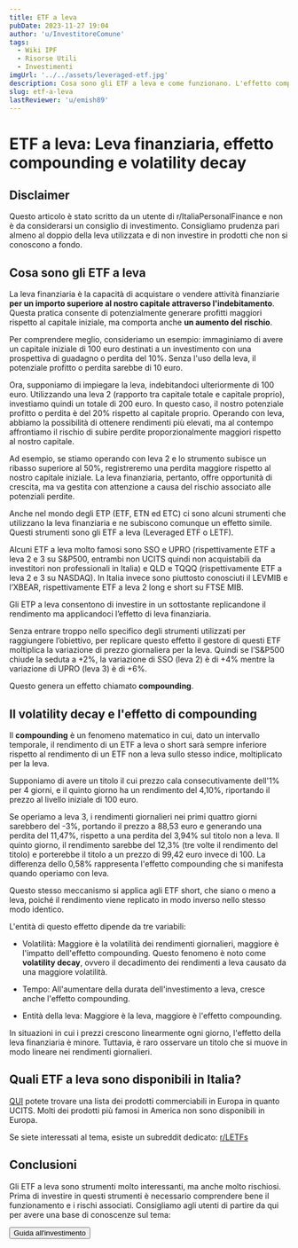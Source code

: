 ```yaml
---
title: ETF a leva
pubDate: 2023-11-27 19:04
author: 'u/InvestitoreComune'
tags:
  - Wiki IPF
  - Risorse Utili
  - Investimenti
imgUrl: '../../assets/leveraged-etf.jpg'
description: Cosa sono gli ETF a leva e come funzionano. L'effetto compounding e la volatilità decay
slug: etf-a-leva
lastReviewer: 'u/emish89'
---
```


# ETF a leva: Leva finanziaria, effetto compounding e volatility decay

## Disclaimer

Questo articolo è stato scritto da un utente di r/ItaliaPersonalFinance e non è da considerarsi un consiglio di investimento. 
Consigliamo prudenza pari almeno al doppio della leva utilizzata e di non investire in prodotti che non si conoscono a fondo.

## Cosa sono gli ETF a leva

La leva finanziaria è la capacità di acquistare o vendere attività finanziarie **per un importo superiore al nostro capitale attraverso l'indebitamento**. 
Questa pratica consente di potenzialmente generare profitti maggiori rispetto al capitale iniziale, ma comporta anche **un aumento del rischio**.

Per comprendere meglio, consideriamo un esempio: immaginiamo di avere un capitale iniziale di 100 euro destinati 
a un investimento con una prospettiva di guadagno o perdita del 10%. Senza l'uso della leva, il potenziale profitto o perdita sarebbe di 10 euro.

Ora, supponiamo di impiegare la leva, indebitandoci ulteriormente di 100 euro. Utilizzando una leva 2 (rapporto tra capitale totale e capitale proprio), 
investiamo quindi un totale di 200 euro. In questo caso, il nostro potenziale profitto o perdita è del 20% rispetto al capitale proprio. 
Operando con leva, abbiamo la possibilità di ottenere rendimenti più elevati, 
ma al contempo affrontiamo il rischio di subire perdite proporzionalmente maggiori rispetto al nostro capitale.

Ad esempio, se stiamo operando con leva 2 e lo strumento subisce un ribasso superiore al 50%, 
registreremo una perdita maggiore rispetto al nostro capitale iniziale. 
La leva finanziaria, pertanto, offre opportunità di crescita, ma va gestita con attenzione a causa del rischio associato alle potenziali perdite.

Anche nel mondo degli ETP (ETF, ETN ed ETC) ci sono alcuni strumenti che utilizzano la leva finanziaria e ne subiscono comunque un effetto simile. 
Questi strumenti sono gli ETF a leva (Leveraged ETF o LETF).

Alcuni ETF a leva molto famosi sono SSO e UPRO (rispettivamente ETF a leva 2 e 3 su S&P500, entrambi non UCITS quindi non acquistabili da investitori non professionali in Italia)
 e QLD e TQQQ (rispettivamente ETF a leva 2 e 3 su NASDAQ). 
In Italia invece sono piuttosto conosciuti il LEVMIB e l’XBEAR, rispettivamente ETF a leva 2 long e short su FTSE MIB.

Gli ETP a leva consentono di investire in un sottostante replicandone il rendimento ma applicandoci l’effetto di leva finanziaria.

Senza entrare troppo nello specifico degli strumenti utilizzati per raggiungere l’obiettivo, 
per replicare questo effetto il gestore di questi ETF moltiplica la variazione di prezzo giornaliera per la leva. 
Quindi se l’S&P500 chiude la seduta a +2%, la variazione di SSO (leva 2) è di +4% mentre la variazione di UPRO (leva 3) è di +6%.

Questo genera un effetto chiamato **compounding**.

## Il volatility decay e l'effetto di compounding

Il **compounding** è un fenomeno matematico in cui, dato un intervallo temporale, 
il rendimento di un ETF a leva o short sarà sempre inferiore rispetto al rendimento di un ETF non a leva sullo stesso indice, moltiplicato per la leva.

Supponiamo di avere un titolo il cui prezzo cala consecutivamente dell'1% per 4 giorni, e il quinto giorno ha un rendimento del 4,10%, riportando il prezzo al livello iniziale di 100 euro.

Se operiamo a leva 3, i rendimenti giornalieri nei primi quattro giorni sarebbero del -3%, portando il prezzo a 88,53 euro e generando una perdita del 11,47%, 
rispetto a una perdita del 3,94% sul titolo non a leva. 
Il quinto giorno, il rendimento sarebbe del 12,3% (tre volte il rendimento del titolo) e porterebbe il titolo a un prezzo di 99,42 euro invece di 100. 
La differenza dello 0,58% rappresenta l'effetto compounding che si manifesta quando operiamo con leva.

Questo stesso meccanismo si applica agli ETF short, che siano o meno a leva, poiché il rendimento viene replicato in modo inverso nello stesso modo identico.

L'entità di questo effetto dipende da tre variabili:

- Volatilità: Maggiore è la volatilità dei rendimenti giornalieri, maggiore è l'impatto dell'effetto compounding. 
Questo fenomeno è noto come **volatility decay**, ovvero il decadimento dei rendimenti a leva causato da una maggiore volatilità.

- Tempo: All'aumentare della durata dell'investimento a leva, cresce anche l'effetto compounding.

- Entità della leva: Maggiore è la leva, maggiore è l'effetto compounding.

In situazioni in cui i prezzi crescono linearmente ogni giorno, l'effetto della leva finanziaria è minore. 
Tuttavia, è raro osservare un titolo che si muove in modo lineare nei rendimenti giornalieri.


## Quali ETF a leva sono disponibili in Italia?

[QUI](https://europoor.com/how-to-buy-leveraged-etfs-from-europe/) potete trovare una lista dei prodotti commerciabili in Europa in quanto UCITS.
Molti dei prodotti più famosi in America non sono disponibili in Europa.

Se siete interessati al tema, esiste un subreddit dedicato: [r/LETFs](https://www.reddit.com/r/LETFs/)

## Conclusioni

Gli ETF a leva sono strumenti molto interessanti, ma anche molto rischiosi. Prima di investire in questi strumenti è necessario comprendere bene il funzionamento e i rischi associati.
Consigliamo agli utenti di partire da qui per avere una base di conoscenze sul tema:

 <a href='/blog/guida-primo-investimento'>
       <button className='brutal-btn p-4 sanchez' name='button'>
              <span>Guida all'investimento</span>
              </button>
          </a>